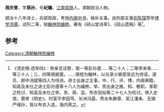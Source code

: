 '''周庆曾'''，字'''燕孙'''，号'''屺瞻'''，[[江南|江南]][[常熟|常熟]]人。清朝政治人物。

顺治十八年进士，兵部观政，考授[[内阁中书|内阁中书]]，候补主事。由刑部主事[[俞陈琛|俞陈琛]]荐举[[博学鸿儒|博学鸿儒]]，试列二等，授[[翰林院|翰林院]][[编修|编修]]。著有《研山堂诗草》、《砚山遗稿》等<ref>《清史稿·选举四》：帝亲览试卷，取一等彭孙遹……等二十人；二等李来泰……等三十人；三、四等俱报罢。……俱授为翰林，以光录少卿邵吴远为侍读。道员、郎中汤斌等四人为侍讲。进士出身之主事，中、行、评、博，内阁典籍，知县及未仕之进士彭孙遹等十八人为编修。举、贡出身之推、知、教职，革职之检讨、知县及未仕之举、贡、荫、监、布衣倪灿等二十七人为检讨。俱入史馆，篡修《明史》。时富平李因笃、长洲冯勗、秀水朱彝尊、吴江潘耒、无锡严绳孙，皆以布衣入选，海内荣之。</ref>。

==参考==
{{reflist}}
{{清朝人物小作品}}
{{順治十八年辛丑科殿試金榜}}
{{康熙十八年己未科博學宏詞}}
[[Category:清朝翰林院编修|Category:清朝翰林院编修]]